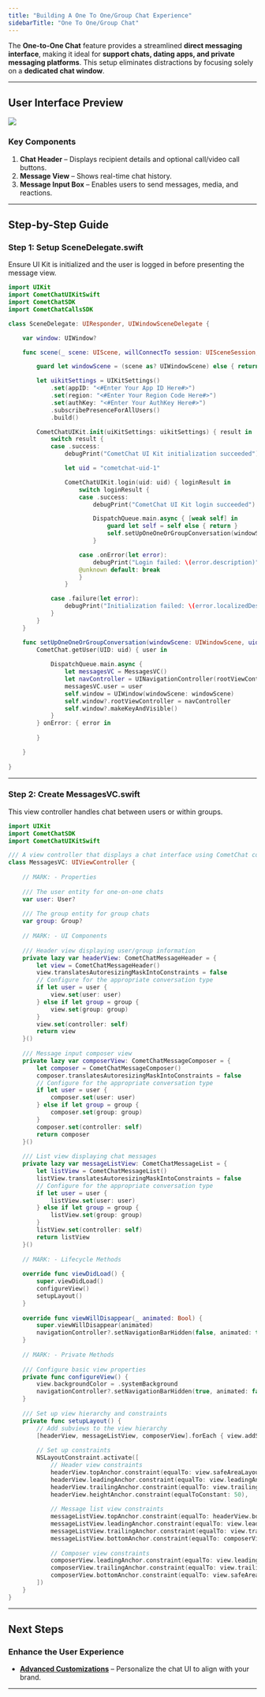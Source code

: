 ```yaml
---
title: "Building A One To One/Group Chat Experience"
sidebarTitle: "One To One/Group Chat"
---
```


The **One-to-One Chat** feature provides a streamlined **direct messaging interface**, making it ideal for **support chats, dating apps, and private messaging platforms**. This setup eliminates distractions by focusing solely on a **dedicated chat window**.

***

## **User Interface Preview**

<Frame>
  <img src="/images/92ec645e-chat_experience_one_on_one-6f97cccc721ff1a9b7d485586484b46c.png" />
</Frame>

### **Key Components**

1. **Chat Header** – Displays recipient details and optional call/video call buttons.
2. **Message View** – Shows real-time chat history.
3. **Message Input Box** – Enables users to send messages, media, and reactions.

***

## **Step-by-Step Guide**

### **Step 1: Setup SceneDelegate.swift**

Ensure UI Kit is initialized and the user is logged in before presenting the message view.

```swift SceneDelegate.swift
import UIKit
import CometChatUIKitSwift
import CometChatSDK
import CometChatCallsSDK

class SceneDelegate: UIResponder, UIWindowSceneDelegate {

    var window: UIWindow?

    func scene(_ scene: UIScene, willConnectTo session: UISceneSession, options connectionOptions: UIScene.ConnectionOptions) {

        guard let windowScene = (scene as? UIWindowScene) else { return }

        let uikitSettings = UIKitSettings()
            .set(appID: "<#Enter Your App ID Here#>")
            .set(region: "<#Enter Your Region Code Here#>")
            .set(authKey: "<#Enter Your AuthKey Here#>")
            .subscribePresenceForAllUsers()
            .build()

        CometChatUIKit.init(uiKitSettings: uikitSettings) { result in
            switch result {
            case .success:
                debugPrint("CometChat UI Kit initialization succeeded")

                let uid = "cometchat-uid-1"

                CometChatUIKit.login(uid: uid) { loginResult in
                    switch loginResult {
                    case .success:
                        debugPrint("CometChat UI Kit login succeeded")

                        DispatchQueue.main.async { [weak self] in
                            guard let self = self else { return }
                            self.setUpOneOneOrGroupConversation(windowScene: windowScene, uid: "cometchat-uid-2")
                        }

                    case .onError(let error):
                        debugPrint("Login failed: \(error.description)")
                    @unknown default: break
                    }
                }

            case .failure(let error):
                debugPrint("Initialization failed: \(error.localizedDescription)")
            }
        }
    }

    func setUpOneOneOrGroupConversation(windowScene: UIWindowScene, uid : String) {
        CometChat.getUser(UID: uid) { user in
            
            DispatchQueue.main.async {
                let messagesVC = MessagesVC()
                let navController = UINavigationController(rootViewController: messagesVC)
                messagesVC.user = user
                self.window = UIWindow(windowScene: windowScene)
                self.window?.rootViewController = navController
                self.window?.makeKeyAndVisible()
            }
        } onError: { error in
            
        }

    }
    
}
```

***

### **Step 2: Create MessagesVC.swift**

This view controller handles chat between users or within groups.

```swift MessagesVC.swift
import UIKit
import CometChatSDK
import CometChatUIKitSwift

/// A view controller that displays a chat interface using CometChat components
class MessagesVC: UIViewController {
    
    // MARK: - Properties
    
    /// The user entity for one-on-one chats
    var user: User?
    
    /// The group entity for group chats
    var group: Group?
    
    // MARK: - UI Components
    
    /// Header view displaying user/group information
    private lazy var headerView: CometChatMessageHeader = {
        let view = CometChatMessageHeader()
        view.translatesAutoresizingMaskIntoConstraints = false
        // Configure for the appropriate conversation type
        if let user = user {
            view.set(user: user)
        } else if let group = group {
            view.set(group: group)
        }
        view.set(controller: self)
        return view
    }()
    
    /// Message input composer view
    private lazy var composerView: CometChatMessageComposer = {
        let composer = CometChatMessageComposer()
        composer.translatesAutoresizingMaskIntoConstraints = false
        // Configure for the appropriate conversation type
        if let user = user {
            composer.set(user: user)
        } else if let group = group {
            composer.set(group: group)
        }
        composer.set(controller: self)
        return composer
    }()
    
    /// List view displaying chat messages
    private lazy var messageListView: CometChatMessageList = {
        let listView = CometChatMessageList()
        listView.translatesAutoresizingMaskIntoConstraints = false
        // Configure for the appropriate conversation type
        if let user = user {
            listView.set(user: user)
        } else if let group = group {
            listView.set(group: group)
        }
        listView.set(controller: self)
        return listView
    }()
    
    // MARK: - Lifecycle Methods
    
    override func viewDidLoad() {
        super.viewDidLoad()
        configureView()
        setupLayout()
    }
    
    override func viewWillDisappear(_ animated: Bool) {
        super.viewWillDisappear(animated)
        navigationController?.setNavigationBarHidden(false, animated: true)
    }
    
    // MARK: - Private Methods
    
    /// Configure basic view properties
    private func configureView() {
        view.backgroundColor = .systemBackground
        navigationController?.setNavigationBarHidden(true, animated: false)
    }
    
    /// Set up view hierarchy and constraints
    private func setupLayout() {
        // Add subviews to the view hierarchy
        [headerView, messageListView, composerView].forEach { view.addSubview($0) }
        
        // Set up constraints
        NSLayoutConstraint.activate([
            // Header view constraints
            headerView.topAnchor.constraint(equalTo: view.safeAreaLayoutGuide.topAnchor),
            headerView.leadingAnchor.constraint(equalTo: view.leadingAnchor),
            headerView.trailingAnchor.constraint(equalTo: view.trailingAnchor),
            headerView.heightAnchor.constraint(equalToConstant: 50),
            
            // Message list view constraints
            messageListView.topAnchor.constraint(equalTo: headerView.bottomAnchor),
            messageListView.leadingAnchor.constraint(equalTo: view.leadingAnchor),
            messageListView.trailingAnchor.constraint(equalTo: view.trailingAnchor),
            messageListView.bottomAnchor.constraint(equalTo: composerView.topAnchor),
            
            // Composer view constraints
            composerView.leadingAnchor.constraint(equalTo: view.leadingAnchor),
            composerView.trailingAnchor.constraint(equalTo: view.trailingAnchor),
            composerView.bottomAnchor.constraint(equalTo: view.safeAreaLayoutGuide.bottomAnchor)
        ])
    }
}
```

***

## **Next Steps**

### **Enhance the User Experience**

* **[Advanced Customizations](/docs/ui-kit/ios/theme-introduction)** – Personalize the chat UI to align with your brand.

***
